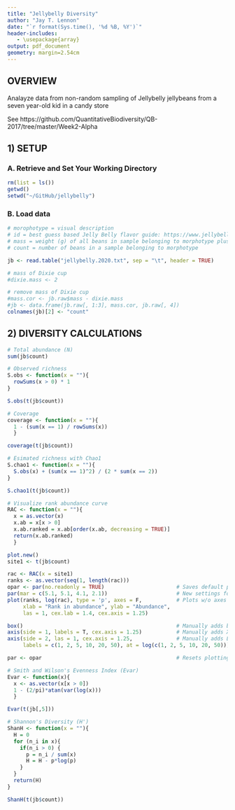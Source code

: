 ```yaml
---
title: "Jellybelly Diversity"
author: "Jay T. Lennon"
date: "`r format(Sys.time(), '%d %B, %Y')`"
header-includes:
   - \usepackage{array}
output: pdf_document
geometry: margin=2.54cm
---
```


## OVERVIEW
Analayze data from non-random sampling of Jellybelly jellybeans from a seven year-old kid in a candy store

See https://github.com/QuantitativeBiodiversity/QB-2017/tree/master/Week2-Alpha

## 1) SETUP

### A. Retrieve and Set Your Working Directory

```r
rm(list = ls())
getwd()
setwd("~/GitHub/jellybelly")
```

### B. Load data

```r
# morophotype = visual description
# id = best guess based Jelly Belly flavor guide: https://www.jellybelly.com/flavor-guides
# mass = weight (g) of all beans in sample belonging to morphotype plus Dixie cup weight
# count = number of beans in a sample belonging to morphotype

jb <- read.table("jellybelly.2020.txt", sep = "\t", header = TRUE)

# mass of Dixie cup
#dixie.mass <- 2

# remove mass of Dixie cup
#mass.cor <- jb.raw$mass - dixie.mass
#jb <- data.frame(jb.raw[, 1:3], mass.cor, jb.raw[, 4])
colnames(jb)[2] <- "count"
```

## 2) DIVERSITY CALCULATIONS

```r
# Total abundance (N)
sum(jb$count)

# Observed richness
S.obs <- function(x = ""){
  rowSums(x > 0) * 1
}

S.obs(t(jb$count))

# Coverage
coverage <- function(x = ""){
  1 - (sum(x == 1) / rowSums(x))
  }

coverage(t(jb$count)) 

# Esimated richness with Chao1
S.chao1 <- function(x = ""){
  S.obs(x) + (sum(x == 1)^2) / (2 * sum(x == 2))
}

S.chao1(t(jb$count))

# Visualize rank abundance curve
RAC <- function(x = ""){
  x = as.vector(x)
  x.ab = x[x > 0]
  x.ab.ranked = x.ab[order(x.ab, decreasing = TRUE)]
  return(x.ab.ranked)
  }

plot.new()
site1 <- t(jb$count)

rac <- RAC(x = site1)
ranks <- as.vector(seq(1, length(rac)))
opar <- par(no.readonly = TRUE)                       # Saves default plot parameters
par(mar = c(5.1, 5.1, 4.1, 2.1))                      # New settings for par
plot(ranks, log(rac), type = 'p', axes = F,           # Plots w/o axes
     xlab = "Rank in abundance", ylab = "Abundance",
     las = 1, cex.lab = 1.4, cex.axis = 1.25)

box()                                                 # Manually adds border
axis(side = 1, labels = T, cex.axis = 1.25)           # Manually adds X-axis
axis(side = 2, las = 1, cex.axis = 1.25,              # Manually adds Log-Scaled Y-axis
     labels = c(1, 2, 5, 10, 20, 50), at = log(c(1, 2, 5, 10, 20, 50)))

par <- opar                                           # Resets plotting parameters

# Smith and Wilson's Evenness Index (Evar)
Evar <- function(x){
  x <- as.vector(x[x > 0])
  1 - (2/pi)*atan(var(log(x)))
  }

Evar(t(jb[,5]))

# Shannon's Diversity (H')
ShanH <- function(x = ""){
  H = 0
  for (n_i in x){
    if(n_i > 0) {
      p = n_i / sum(x)
      H = H - p*log(p) 
    }
  }
  return(H)
}

ShanH(t(jb$count))
```


